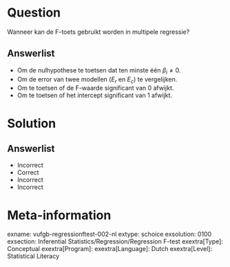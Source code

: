 Question
========
  
Wanneer kan de F-toets gebruikt worden in multipele regressie? 

  
Answerlist
----------
* Om de nulhypothese te toetsen dat ten minste één $\beta_{i} \neq 0$.
* Om de error van twee modellen ($E_{r}$ en $E_{c}$) te vergelijken.
* Om te toetsen of de F-waarde significant van 0 afwijkt.
* Om te toetsen of het intercept significant van 1 afwijkt.


Solution
========

Answerlist
----------
* Incorrect
* Correct
* Incorrect
* Incorrect

Meta-information
================
exname: vufgb-regressionftest-002-nl
extype: schoice
exsolution: 0100
exsection: Inferential Statistics/Regression/Regression F-test
exextra[Type]: Conceptual
exextra[Program]: 
exextra[Language]: Dutch
exextra[Level]: Statistical Literacy
